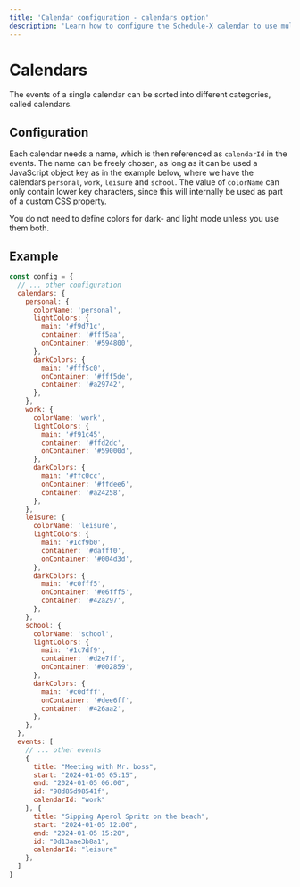 ```yaml
---
title: 'Calendar configuration - calendars option'
description: 'Learn how to configure the Schedule-X calendar to use multiple calendars'
---
```


# Calendars

The events of a single calendar can be sorted into different categories, called calendars.

## Configuration

Each calendar needs a name, which is then referenced as `calendarId` in the events. The name can be freely chosen,
as long as it can be used a JavaScript object key as in the example below, where we have the calendars `personal`,
`work`, `leisure` and `school`. The value of `colorName` can only contain lower key characters, since this will
internally be used as part of a custom CSS property.

You do not need to define colors for dark- and light mode unless you use them both.

## Example

```js
const config = {
  // ... other configuration
  calendars: {
    personal: {
      colorName: 'personal',
      lightColors: {
        main: '#f9d71c',
        container: '#fff5aa',
        onContainer: '#594800',
      },
      darkColors: {
        main: '#fff5c0',
        onContainer: '#fff5de',
        container: '#a29742',
      },
    },
    work: {
      colorName: 'work',
      lightColors: {
        main: '#f91c45',
        container: '#ffd2dc',
        onContainer: '#59000d',
      },
      darkColors: {
        main: '#ffc0cc',
        onContainer: '#ffdee6',
        container: '#a24258',
      },
    },
    leisure: {
      colorName: 'leisure',
      lightColors: {
        main: '#1cf9b0',
        container: '#dafff0',
        onContainer: '#004d3d',
      },
      darkColors: {
        main: '#c0fff5',
        onContainer: '#e6fff5',
        container: '#42a297',
      },
    },
    school: {
      colorName: 'school',
      lightColors: {
        main: '#1c7df9',
        container: '#d2e7ff',
        onContainer: '#002859',
      },
      darkColors: {
        main: '#c0dfff',
        onContainer: '#dee6ff',
        container: '#426aa2',
      },
    },
  },
  events: [
    // ... other events
    {
      title: "Meeting with Mr. boss",
      start: "2024-01-05 05:15",
      end: "2024-01-05 06:00",
      id: "98d85d98541f",
      calendarId: "work"
    }, {
      title: "Sipping Aperol Spritz on the beach",
      start: "2024-01-05 12:00",
      end: "2024-01-05 15:20",
      id: "0d13aae3b8a1",
      calendarId: "leisure"
    },
  ]
}
```
